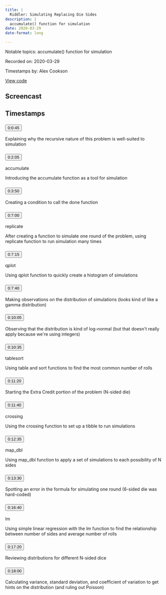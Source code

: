 ```yaml
---
title: |
  Riddler: Simulating Replacing Die Sides
description: |
  accumulate() function for simulation
date: 2020-03-29
date-format: long

---
```


Notable topics: accumulate() function for simulation

Recorded on: 2020-03-29

Timestamps by: Alex Cookson

[View code](https://github.com/dgrtwo/data-screencasts/blob/master/riddler-die-reroll.Rmd)

## Screencast

<div id="yt-player" data-video-id="XEsNpxl5b1M"></div>

## Timestamps

```{=html}
<div id="topics">
  <div class="topic">
    <h3 id="ts-45">
      <button class="btn btn-link btn-timestamp" onClick="playerSkipToTimestamp(45, this)">0:0:45</button>
    </h3>
    <div class="topic_badges"><div></div><div></div></div>
    <div class="topic_description">
      <p>Explaining why the recursive nature of this problem is well-suited to simulation</p>

    </div>
  </div>
  <div class="topic">
    <h3 id="ts-125">
      <button class="btn btn-link btn-timestamp" onClick="playerSkipToTimestamp(125, this)">0:2:05</button>
    </h3>
    <div class="topic_badges"><div><span class="badge-functions badge bg-info">accumulate</span></div><div></div></div>
    <div class="topic_description">
      <p>Introducing the accumulate function as a tool for simulation</p>

    </div>
  </div>
  <div class="topic">
    <h3 id="ts-230">
      <button class="btn btn-link btn-timestamp" onClick="playerSkipToTimestamp(230, this)">0:3:50</button>
    </h3>
    <div class="topic_badges"><div></div><div></div></div>
    <div class="topic_description">
      <p>Creating a condition to call the done function</p>

    </div>
  </div>
  <div class="topic">
    <h3 id="ts-420">
      <button class="btn btn-link btn-timestamp" onClick="playerSkipToTimestamp(420, this)">0:7:00</button>
    </h3>
    <div class="topic_badges"><div><span class="badge-functions badge bg-info">replicate</span></div><div></div></div>
    <div class="topic_description">
      <p>After creating a function to simulate one round of the problem, using replicate function to run simulation many times</p>

    </div>
  </div>
  <div class="topic">
    <h3 id="ts-435">
      <button class="btn btn-link btn-timestamp" onClick="playerSkipToTimestamp(435, this)">0:7:15</button>
    </h3>
    <div class="topic_badges"><div><span class="badge-functions badge bg-info">qplot</span></div><div></div></div>
    <div class="topic_description">
      <p>Using qplot function to quickly create a histogram of simulations</p>

    </div>
  </div>
  <div class="topic">
    <h3 id="ts-460">
      <button class="btn btn-link btn-timestamp" onClick="playerSkipToTimestamp(460, this)">0:7:40</button>
    </h3>
    <div class="topic_badges"><div></div><div></div></div>
    <div class="topic_description">
      <p>Making observations on the distribution of simulations (looks kind of like a gamma distribution)</p>

    </div>
  </div>
  <div class="topic">
    <h3 id="ts-605">
      <button class="btn btn-link btn-timestamp" onClick="playerSkipToTimestamp(605, this)">0:10:05</button>
    </h3>
    <div class="topic_badges"><div></div><div></div></div>
    <div class="topic_description">
      <p>Observing that the distribution is kind of log-normal (but that doesn't really apply because we're using integers)</p>

    </div>
  </div>
  <div class="topic">
    <h3 id="ts-635">
      <button class="btn btn-link btn-timestamp" onClick="playerSkipToTimestamp(635, this)">0:10:35</button>
    </h3>
    <div class="topic_badges"><div><span class="badge-functions badge bg-info">table</span><span class="badge-functions badge bg-info">sort</span></div><div></div></div>
    <div class="topic_description">
      <p>Using table and sort functions to find the most common number of rolls</p>

    </div>
  </div>
  <div class="topic">
    <h3 id="ts-680">
      <button class="btn btn-link btn-timestamp" onClick="playerSkipToTimestamp(680, this)">0:11:20</button>
    </h3>
    <div class="topic_badges"><div></div><div></div></div>
    <div class="topic_description">
      <p>Starting the Extra Credit portion of the problem (N-sided die)</p>

    </div>
  </div>
  <div class="topic">
    <h3 id="ts-700">
      <button class="btn btn-link btn-timestamp" onClick="playerSkipToTimestamp(700, this)">0:11:40</button>
    </h3>
    <div class="topic_badges"><div><span class="badge-functions badge bg-info">crossing</span></div><div></div></div>
    <div class="topic_description">
      <p>Using the crossing function to set up a tibble to run simulations</p>

    </div>
  </div>
  <div class="topic">
    <h3 id="ts-755">
      <button class="btn btn-link btn-timestamp" onClick="playerSkipToTimestamp(755, this)">0:12:35</button>
    </h3>
    <div class="topic_badges"><div><span class="badge-functions badge bg-info">map_dbl</span></div><div></div></div>
    <div class="topic_description">
      <p>Using map_dbl function to apply a set of simulations to each possibility of N sides</p>

    </div>
  </div>
  <div class="topic">
    <h3 id="ts-810">
      <button class="btn btn-link btn-timestamp" onClick="playerSkipToTimestamp(810, this)">0:13:30</button>
    </h3>
    <div class="topic_badges"><div></div><div></div></div>
    <div class="topic_description">
      <p>Spotting an error in the formula for simulating one round (6-sided die was hard-coded)</p>

    </div>
  </div>
  <div class="topic">
    <h3 id="ts-1000">
      <button class="btn btn-link btn-timestamp" onClick="playerSkipToTimestamp(1000, this)">0:16:40</button>
    </h3>
    <div class="topic_badges"><div><span class="badge-functions badge bg-info">lm</span></div><div></div></div>
    <div class="topic_description">
      <p>Using simple linear regression with the lm function to find the relationship between number of sides and average number of rolls</p>

    </div>
  </div>
  <div class="topic">
    <h3 id="ts-1040">
      <button class="btn btn-link btn-timestamp" onClick="playerSkipToTimestamp(1040, this)">0:17:20</button>
    </h3>
    <div class="topic_badges"><div></div><div></div></div>
    <div class="topic_description">
      <p>Reviewing distributions for different N-sided dice</p>

    </div>
  </div>
  <div class="topic">
    <h3 id="ts-1080">
      <button class="btn btn-link btn-timestamp" onClick="playerSkipToTimestamp(1080, this)">0:18:00</button>
    </h3>
    <div class="topic_badges"><div></div><div></div></div>
    <div class="topic_description">
      <p>Calculating variance, standard deviation, and coefficient of variation to get hints on the distribution (and ruling out Poisson)</p>

    </div>
  </div>
</div>
```
     
<script>
// 2. This code loads the IFrame Player API code asynchronously.
var tag = document.createElement("script");

tag.src = "https://www.youtube.com/iframe_api";
var firstScriptTag = document.getElementsByTagName("script")[0];
firstScriptTag.parentNode.insertBefore(tag, firstScriptTag);

// 3. This function creates an <iframe> (and YouTube player)
//    after the API code downloads.
var videoId = document.getElementById("yt-player").dataset.videoId;
var player;
function onYouTubeIframeAPIReady() {
  player = new YT.Player("yt-player", {
    height: "486",
    width: "864",
    videoId: videoId,
    playerVars: {
      "playsinline": 1
    },
    events: {
      onStateChange: function(event) {
        if (event.data == YT.PlayerState.PLAYING) {
          followTimestamps()
        }
      }
    }
  });
}

function playerSkipToTimestamp(seconds, tsElement) {
  player.seekTo(seconds, true)
  tsElement.scrollIntoView()
  document.getElementById("screencast").scrollIntoView()
}

const timestamps = Array.from(document.querySelectorAll('.topic h3[id^="ts-"]'))
  .map(el => el.id.replace('ts-', ''))

function followTimestamps() {
  if (player.getPlayerState() !== 1) {
    return
  }
  const currentTime = `${Math.floor(player.getCurrentTime())}`
  if (timestamps.includes(currentTime)) {
    const el = document.getElementById(`ts-${currentTime}`)
    if (el) {
      el.scrollIntoView()
      document.getElementById("screencast").scrollIntoView()
    }
  }
  setTimeout(followTimestamps, 1000)
}
</script>
